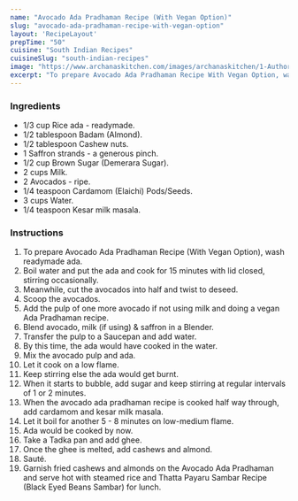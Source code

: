 ---
name: "Avocado Ada Pradhaman Recipe (With Vegan Option)"
slug: "avocado-ada-pradhaman-recipe-with-vegan-option"
layout: 'RecipeLayout'
prepTime: "50"
cuisine: "South Indian Recipes"
cuisineSlug: "south-indian-recipes"
image: "https://www.archanaskitchen.com/images/archanaskitchen/1-Author/Neeru_Srikanth/Avocado_ada_pradaman_recipe.jpg"
excerpt: "To prepare Avocado Ada Pradhaman Recipe With Vegan Option, wash readymade ada"
---

### Ingredients

- 1/3 cup Rice ada - readymade.
- 1/2 tablespoon Badam (Almond).
- 1/2 tablespoon Cashew nuts.
- 1 Saffron strands - a generous pinch.
- 1/2 cup Brown Sugar (Demerara Sugar).
- 2 cups Milk.
- 2 Avocados - ripe.
- 1/4 teaspoon Cardamom (Elaichi) Pods/Seeds.
- 3 cups Water.
- 1/4 teaspoon Kesar milk masala.

### Instructions

1. To prepare Avocado Ada Pradhaman Recipe (With Vegan Option), wash readymade ada.
1. Boil water and put the ada and cook for 15 minutes with lid closed, stirring occasionally.
1. Meanwhile, cut the avocados into half and twist to deseed.
1. Scoop the avocados.
1. Add the pulp of one more avocado if not using milk and doing a vegan Ada Pradhaman recipe.
1. Blend avocado, milk (if using) & saffron in a Blender.
1. Transfer the pulp to a Saucepan and add water.
1. By this time, the ada would have cooked in the water.
1. Mix the avocado pulp and ada.
1. Let it cook on a low flame.
1. Keep stirring else the ada would get burnt.
1. When it starts to bubble, add sugar and keep stirring at regular intervals of 1 or 2 minutes.
1. When the avocado ada pradhaman recipe is cooked half way through, add cardamom and kesar milk masala.
1. Let it boil for another 5 - 8 minutes on low-medium flame.
1. Ada would be cooked by now.
1. Take a Tadka pan and add ghee.
1. Once the ghee is melted, add cashews and almond.
1. Sauté.
1. Garnish fried cashews and almonds on the Avocado Ada Pradhaman and serve hot with steamed rice and Thatta Payaru Sambar Recipe (Black Eyed Beans Sambar) for lunch.
